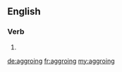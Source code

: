 ==English==

===Verb===
{{head|en|present participle}}

# {{present participle of|aggro|lang=en|nocat=1}}

[[de:aggroing]]
[[fr:aggroing]]
[[my:aggroing]]